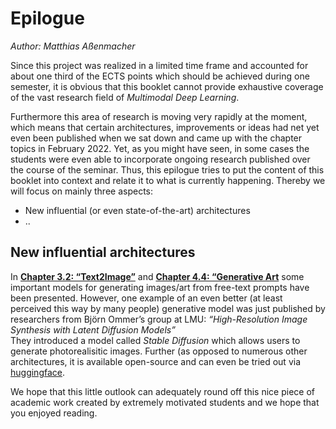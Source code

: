 # Epilogue

*Author: Matthias Aßenmacher*

Since this project was realized in a limited time frame and accounted for about one third
of the ECTS points which should be achieved during one semester, it is obvious that this
booklet cannot provide exhaustive coverage of the vast research field of _Multimodal Deep Learning_.  

Furthermore this area of research is moving very rapidly at the moment, which means that
certain architectures, improvements or ideas had net yet even been published when we sat down
and came up with the chapter topics in February 2022. Yet, as you might have seen, in some cases the
students were even able to incorporate ongoing research published over the course of the seminar.
Thus, this epilogue tries to put the content of this booklet into context and relate it to what is 
currently happening. Thereby we will focus on mainly three aspects:

- New influential (or even state-of-the-art) architectures
- ..

## New influential architectures

In [**Chapter 3.2: "Text2Image"**](./02-02-text2img.html) and [**Chapter 4.4: "Generative Art**](./03-04-usecase.html) some important models for generating images/art from free-text prompts have been presented. However, one example of an even better (at least perceived this way by many people) generative model was just published by researchers from Björn Ommer's group at LMU: _"High-Resolution Image Synthesis with Latent Diffusion Models"_  
They introduced a model called _Stable Diffusion_ which allows users to generate photorealisitic images. Further (as opposed to numerous other architectures, it is available open-source and can even be tried out via [huggingface](https://huggingface.co/spaces/stabilityai/stable-diffusion).

We hope that this little outlook can adequately round off this nice piece of academic work created by extremely motivated students and we hope that you enjoyed reading.
